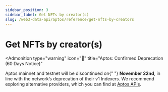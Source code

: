 ```yaml
---
sidebar_position: 3
sidebar_label: Get NFTs by creator(s)
slug: /web3-data-api/aptos/reference/get-nfts-by-creators
---
```



# Get NFTs by creator(s)


<Admonition
  type="warning"
  icon="🚨"
  title="Aptos: Confirmed Deprecation (60 Days Notice)"
>
  <p>
    Aptos mainnet and testnet will be discontinued on{" "}
    <strong>November 22nd</strong>, in line with the network’s deprecation of
    their v1 Indexers. We recommend exploring alternative providers, which you
    can find at <a href="https://aptos.dev/en/build/apis">Aptos APIs</a>.
  </p>
</Admonition>
<ApiReference {...config["aptos-web3"].getNFTsByCreators} />
